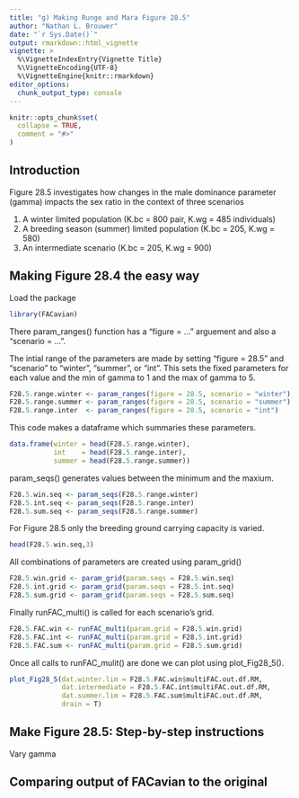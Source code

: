 ```yaml
---
title: "g) Making Runge and Mara Figure 28.5"
author: "Nathan L. Brouwer"
date: "`r Sys.Date()`"
output: rmarkdown::html_vignette
vignette: >
  %\VignetteIndexEntry{Vignette Title}
  %\VignetteEncoding{UTF-8}
  %\VignetteEngine{knitr::rmarkdown}
editor_options: 
  chunk_output_type: console
---
```


```r
knitr::opts_chunk$set(
  collapse = TRUE,
  comment = "#>"
)
```





## Introduction 
Figure 28.5 investigates how changes in the male dominance parameter (gamma) impacts the sex ratio in the context of three scenarios

1. A winter limited population (K.bc = 800 pair, K.wg = 485 individuals)
1. A breeding season (summer) limited population (K.bc = 205, K.wg = 580)
1. An intermediate scenario (K.bc = 205, K.wg = 900)



## Making Figure 28.4 the easy way

Load the package
```r
library(FACavian)
```

There param_ranges() function has a "figure = ..." arguement and also a "scenario = ...".  

The intial range of the parameters are made by setting "figure = 28.5" and "scenario" to "winter", "summer", or "int".  This sets the fixed parameters for each value and the min of gamma to 1 and the max of gamma to 5.
```r
F28.5.range.winter <- param_ranges(figure = 28.5, scenario = "winter")
F28.5.range.summer <- param_ranges(figure = 28.5, scenario = "summer")
F28.5.range.inter  <- param_ranges(figure = 28.5, scenario = "int")
```

This code makes a dataframe which summaries these parameters.
```r
data.frame(winter = head(F28.5.range.winter),
           int    = head(F28.5.range.inter),
           summer = head(F28.5.range.summer))
```


param_seqs() generates values between the minimum and the maxium.
```r
F28.5.win.seq <- param_seqs(F28.5.range.winter)
F28.5.int.seq <- param_seqs(F28.5.range.inter)
F28.5.sum.seq <- param_seqs(F28.5.range.summer)

```

For Figure 28.5 only the breeding ground carrying capacity is varied.
```r
head(F28.5.win.seq,3)
```


All combinations of parameters are created using param_grid()
```r
F28.5.win.grid <- param_grid(param.seqs = F28.5.win.seq)
F28.5.int.grid <- param_grid(param.seqs = F28.5.int.seq)
F28.5.sum.grid <- param_grid(param.seqs = F28.5.sum.seq)
```


Finally runFAC_multi() is called for each scenario's grid. 

```r
F28.5.FAC.win <- runFAC_multi(param.grid = F28.5.win.grid)
F28.5.FAC.int <- runFAC_multi(param.grid = F28.5.int.grid)
F28.5.FAC.sum <- runFAC_multi(param.grid = F28.5.sum.grid)
```


Once all calls to runFAC_mulit() are done we can plot using plot_Fig28_5().

```r
plot_Fig28_5(dat.winter.lim = F28.5.FAC.win$multiFAC.out.df.RM,
             dat.intermediate = F28.5.FAC.int$multiFAC.out.df.RM,
             dat.summer.lim = F28.5.FAC.sum$multiFAC.out.df.RM,
             drain = T)

```


## Make Figure 28.5: Step-by-step instructions

Vary gamma


## Comparing output of FACavian to the original 

